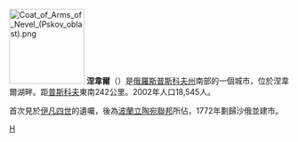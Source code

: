 {{coord|56|01|N|29|56|E|display=title}}
[[File:Coat_of_Arms_of_Nevel_(Pskov_oblast).png|135px]]
'''涅韋爾'''（{{lang-ru|Не́вель}}）是[[俄羅斯|俄羅斯]][[普斯科夫州|普斯科夫州]]南部的一個城市，位於涅韋爾湖畔。距[[普斯科夫|普斯科夫]]東南242公里。2002年人口18,545人。

首次見於[[伊凡四世|伊凡四世]]的遺囑，後為[[波蘭立陶宛聯邦|波蘭立陶宛聯邦]]所佔，1772年劃歸沙俄並建市。

{{普斯科夫州城市}}

[[Category:普斯科夫州城市|Н]]